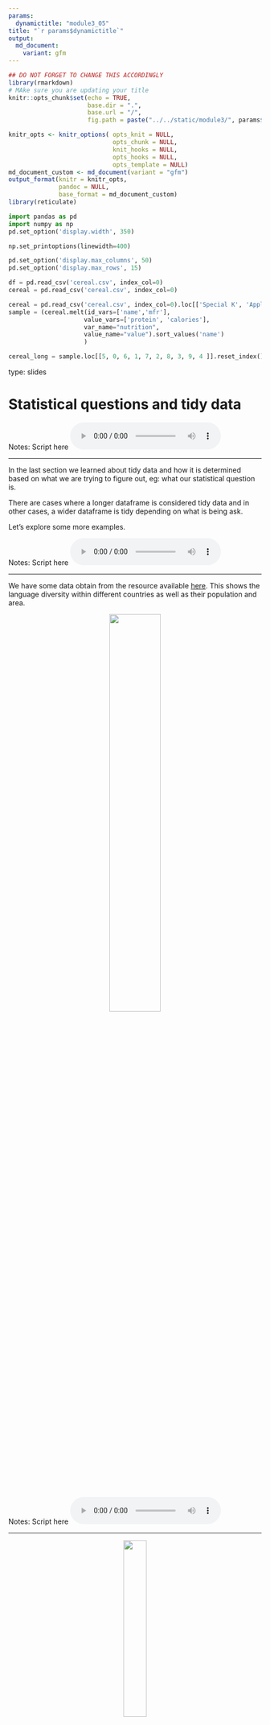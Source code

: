 ```yaml
---
params:
  dynamictitle: "module3_05"
title: "`r params$dynamictitle`"
output: 
  md_document:
    variant: gfm
---
```



```r
## DO NOT FORGET TO CHANGE THIS ACCORDINGLY 
library(rmarkdown)
# MAke sure you are updating your title 
knitr::opts_chunk$set(echo = TRUE,
                      base.dir = ".", 
                      base.url = "/",
                      fig.path = paste("../../static/module3/", params$dynamictitle,"/", sep = ""))

knitr_opts <- knitr_options( opts_knit = NULL,
                             opts_chunk = NULL,
                             knit_hooks = NULL,
                             opts_hooks = NULL,
                             opts_template = NULL)
md_document_custom <- md_document(variant = "gfm")
output_format(knitr = knitr_opts,
              pandoc = NULL,
              base_format = md_document_custom)
library(reticulate)

```


```python
import pandas as pd
import numpy as np
pd.set_option('display.width', 350)

np.set_printoptions(linewidth=400)

pd.set_option('display.max_columns', 50)
pd.set_option('display.max_rows', 15)

df = pd.read_csv('cereal.csv', index_col=0)
cereal = pd.read_csv('cereal.csv', index_col=0)
```

```python
cereal = pd.read_csv('cereal.csv', index_col=0).loc[['Special K', 'Apple Jacks', 'Raisin Bran', 'Cheerios', 'Wheaties' ]].reset_index()
sample = (cereal.melt(id_vars=['name','mfr'], 
                     value_vars=['protein', 'calories'], 
                     var_name="nutrition", 
                     value_name="value").sort_values('name')
                     )

cereal_long = sample.loc[[5, 0, 6, 1, 7, 2, 8, 3, 9, 4 ]].reset_index().drop(columns='index')
```


type: slides

# Statistical questions and tidy data

Notes: Script here
<html>
<audio controls >
  <source src="/placeholder_audio.mp3" />
</audio></html>

---

In the last section we learned about tidy data and how it is determined based on what we are trying to figure out, eg: what our statistical question is. 

There are cases where a longer dataframe is considered tidy data and in other cases, a wider dataframe is tidy depending on what is being ask. 

Let's explore some more examples. 


Notes: Script here
<html>
<audio controls >
  <source src="/placeholder_audio.mp3" />
</audio></html>

---

We have some data obtain from the resource available <a href="https://github.com/jvcasillas/untidydata#language_diversity" target="_blank">here</a>. This shows the language diversity within different countries as well as their population and area.


<center><img src='/module3/wide-long1.png' width="45%"></center>



Notes: Script here
<html>
<audio controls >
  <source src="/placeholder_audio.mp3" />
</audio></html>

---

<center><img src='/module3/wide-long1.png' width="30%"></center>

We are trying to answer the statistical question ***what factors are associated with language diversity (as measured by the number of languages spoken in a country)?***

In this case, it makes the most sense for our data to have the measurements `area` and `population` as variables that may or may not affect language diversity. This would be considered tidy data and it is stored as a wider dataframe than what what initially presented to us. 


<center><img src='/module3/wide-long2.png' width="40%"></center>


Notes: Script here
<html>
<audio controls >
  <source src="/placeholder_audio.mp3" />
</audio></html>

---

Let's look at another example. 

Here is the UNICEF dataset on under-five child mortality  which is available <a href="https://sejdemyr.github.io/data-vis/mortality-wealth-time/" target="_blank">here</a>. It is based on data that can be found at www.childmortality.org. The under-five mortality rate is expressed as the number of under-five deaths per 1,000 live births. 

<center><img src='/module3/wide-long3.png' width="60%"></center>


Notes: Script here
<html>
<audio controls >
  <source src="/placeholder_audio.mp3" />
</audio></html>

---

<center><img src='/module3/wide-long3.png' width="35%"></center>

The statistical question that we'd like to answer with this data set is: ***whether there a relationship between country and/or year on under-five child mortality?***

We are interested in the variable `year`. Having a single variable for year would be the most appropriate to use in this analysis and display tidy data.  This would  correspond to a long dataframe.

<center><img src='/module3/wide-long4.png' width="35%"></center>


Notes: Script here
<html>
<audio controls >
  <source src="/placeholder_audio.mp3" />
</audio></html>

---

At this point you may be asking yourself the question _"Are there any verbs, that would easily transform data into longer or wider dataframes?"_

If you are, then you are ahead of the game!  We will discuss this in the next section.

Notes: Script here
<html>
<audio controls >
  <source src="/placeholder_audio.mp3" />
</audio></html>

---

# Let’s practice what we learned!

Notes: Script here
<html>
<audio controls >
  <source src="/placeholder_audio.mp3" />
